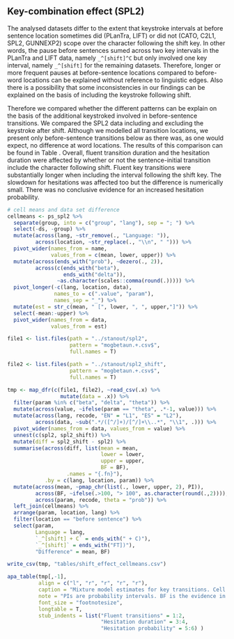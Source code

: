 ## Key-combination effect (SPL2)

The analysed datasets differ to the extent that keystroke intervals at before sentence location sometimes did (PLanTra, LIFT) or did not (CATO, C2L1, SPL2, GUNNEXP2) scope over the character following the shift key. In other words, the pause before sentences sumed across two key intervals in the PLanTra and LIFT data, namely `_^[shift]^C` but only involved one key interval, namely `_^[shift]` for the remaining datasets. Therefore, longer or more frequent pauses at before-sentence locations compared to before-word locations can be explained without reference to linguistic edges. Also there is a possibility that some inconsistencies in our findings can be explained on the basis of including the keystroke following shift. 

Therefore we compared whether the different patterns can be explain on the basis of the additional keystroked involved in before-sentence transitions. We compared the SPL2 data including and excluding the keystroke after shift. Although we modelled all transition locations, we present only before-sentence transitions below as there was, as one would expect, no difference at word locations. The results of this comparison can be found in Table \ref{tab:shiftcellmeans}. Overall, fluent transition duration and the hesitation duration were affected by whether or not the sentence-initial transition include the character following shift. Fluent key transitions were substantially longer when including the interval following the shift key. The slowdown for hesitations was affected too but the difference is numerically small. There was no conclusive evidence for an increased hesitation probability. 

```r
# cell means and data set difference
cellmeans <- ps_spl2 %>% 
  separate(group, into = c("group", "lang"), sep = "; ") %>%
  select(-ds, -group) %>%
  mutate(across(lang, ~str_remove(., "Language: ")),
         across(location, ~str_replace(., "\\n", " "))) %>% 
  pivot_wider(names_from = name, 
              values_from = c(mean, lower, upper)) %>% 
  mutate(across(ends_with("prob"), ~dezero(., 2)),
         across(c(ends_with("beta"),
                  ends_with("delta")), 
                ~as.character(scales::comma(round(.))))) %>% 
  pivot_longer(-c(lang, location, data), 
               names_to = c(".value", "param"),
               names_sep = "_") %>% 
  mutate(est = str_c(mean, " [", lower, ", ", upper,"]")) %>% 
  select(-mean:-upper) %>% 
  pivot_wider(names_from = data, 
              values_from = est) 

file1 <- list.files(path = "../stanout/spl2", 
                    pattern = "mogbetaun.+.csv$",
                    full.names = T)

file2 <- list.files(path = "../stanout/spl2_shift", 
                    pattern = "mogbetaun.+.csv$",
                    full.names = T)

tmp <- map_dfr(c(file1, file2), ~read_csv(.x) %>% 
                 mutate(data = .x)) %>% 
  filter(param %in% c("beta", "delta", "theta")) %>% 
  mutate(across(value, ~ifelse(param == "theta", .*-1, value))) %>% 
  mutate(across(lang, recode, "EN" = "L1", "ES" = "L2"),
         across(data, ~sub(".*/([^/]+)/[^/]+\\..*", "\\1", .))) %>% 
  pivot_wider(names_from = data, values_from = value) %>% 
  unnest(c(spl2, spl2_shift)) %>% 
  mutate(diff = spl2_shift - spl2) %>% 
  summarise(across(diff, list(mean = mean, 
                              lower = lower, 
                              upper = upper,
                              BF = BF), 
                   .names = "{.fn}"),
            .by = c(lang, location, param)) %>% 
  mutate(across(mean, ~pmap_chr(list(., lower, upper, 2), PI)),
         across(BF, ~ifelse(.>100, "> 100", as.character(round(.,2)))),
         across(param, recode, theta = "prob")) %>% 
  left_join(cellmeans) %>% 
  arrange(param, location, lang) %>% 
  filter(location == "before sentence") %>% 
  select(param, 
         Language = lang,
         `_^[shift] + C` = ends_with(" + C)"),
         `_^[shift]` = ends_with("FT])"),
         "Difference" = mean, BF)

write_csv(tmp, "tables/shift_effect_cellmeans.csv")

apa_table(tmp[,-1],
          align = c("l", "r", "r", "r", "r"), 
          caption = "Mixture model estimates for key transitions. Cell means are shown for transitions that do and do not involve the transition to the character following shift in msecs for fluent key-transitions, the slowdown for long transitions and the probability of hesitant transitions. The difference for including the transition duration to the character after shift is shown on log scale (for transition durations) and logit scale for probability of hesitant transitions. 95% PIs in brackets.",
          note = "PIs are probability intervals. BF is the evidence in favour of the alternative hypothesis over the null hypothesis.",
          font_size = "footnotesize",
          longtable = T,
          stub_indents = list("Fluent transitions" = 1:2,
                              "Hesitation duration" = 3:4,
                              "Hesitation probability" = 5:6) )


```

